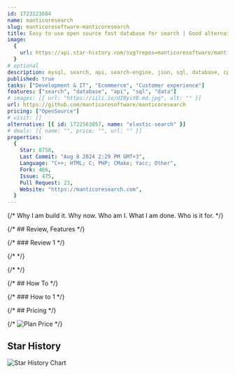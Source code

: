 ```yaml
---
id: 1723123684
name: manticoresearch
slug: manticoresoftware-manticoresearch
title: Easy to use open source fast database for search | Good alternative to Elasticsearch now | Drop-in replacement for E in the ELK soon
image:
  {
    url: https://api.star-history.com/svg?repos=manticoresoftware/manticoresearch,
  }
# optional
description: mysql, search, api, search-engine, json, sql, database, cpp, full-text-search, hacktoberfest, sphinxsearch, bm25, search-api, search-server, stream-filtering,  ,
published: true
tasks: ["Development & IT", "Ecommerce", "Customer experience"]
features: ["search", "database", "api", "sql", "data"]
# images: [{ url: "https://iili.io/dI8yiYB.md.jpg", alt: "" }]
url: https://github.com/manticoresoftware/manticoresearch
pricing: ["OpenSource"]
# visit: []
alternative: [{ id: 1722563857, name: "elastic-search" }]
# deals: [{ name: "", price: "", url: "" }]
properties:
  {
    Star: 8758,
    Last Commit: "Aug 8 2024 2:29 PM GMT+3",
    Language: "C++; HTML; C; PHP; CMake; Yacc; Other",
    Fork: 486,
    Issue: 475,
    Pull Request: 23,
    Website: "https://manticoresearch.com",
  }
---
```


{/* Why I am build it. Why now. Who am I. What I am done. Who is it for. */}

{/* ## Review, Features */}

{/* ### Review 1 */}

{/* <DetailYoutube videoId="" startTime={0} /> */}

{/* <Twitters ids=[] /> */}

{/* ## How To */}

{/* ### How to 1 */}

{/* ## Pricing */}

{/* <Img src="" alt="Plan Price" /> */}

## Star History

![Star History Chart](https://api.star-history.com/svg?repos=manticoresoftware/manticoresearch)
